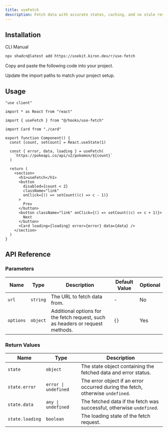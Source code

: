 ```yaml
---
title: useFetch
description: Fetch data with accurate states, caching, and no stale responses using useFetch.
---
```


<ComponentPreview name="use-fetch-demo" />

## Installation

<Tabs defaultValue="cli">

<TabsList>
  <TabsTrigger value="cli">CLI</TabsTrigger>
  <TabsTrigger value="manual">Manual</TabsTrigger>
</TabsList>

<TabsContent value="cli">

```bash
npx shadcn@latest add https://usekit.kiron.dev/r/use-fetch
```

</TabsContent>

<TabsContent value="manual">

<Steps>

<Step>Copy and paste the following code into your project.</Step>

<ComponentSource name="use-fetch" />

<Step>Update the import paths to match your project setup.</Step>

</Steps>

</TabsContent>

</Tabs>

## Usage

```tsx {5, 10, 12-14}
"use client"

import * as React from "react"

import { useFetch } from "@/hooks/use-fetch"

import Card from "./card"

export function Component() {
  const [count, setCount] = React.useState(1)

  const { error, data, loading } = useFetch(
    `https://pokeapi.co/api/v2/pokemon/${count}`
  )

  return (
    <section>
      <h1>useFetch</h1>
      <button
        disabled={count < 2}
        className="link"
        onClick={() => setCount((c) => c - 1)}
      >
        Prev
      </button>
      <button className="link" onClick={() => setCount((c) => c + 1)}>
        Next
      </button>
      <Card loading={loading} error={error} data={data} />
    </section>
  )
}
```

## API Reference

### Parameters

| Name      | Type     | Description                                                                   | Default Value | Optional |
| --------- | -------- | ----------------------------------------------------------------------------- | ------------- | -------- |
| `url`     | `string` | The URL to fetch data from.                                                   | -             | No       |
| `options` | `object` | Additional options for the fetch request, such as headers or request methods. | `{}`          | Yes      |

### Return Values

| Name            | Type                 | Description                                                                    |
| --------------- | -------------------- | ------------------------------------------------------------------------------ |
| `state`         | `object`             | The state object containing the fetched data and error status.                 |
| `state.error`   | `error \| undefined` | The error object if an error occurred during the fetch, otherwise `undefined`. |
| `state.data`    | `any \| undefined`   | The fetched data if the fetch was successful, otherwise `undefined`.           |
| `state.loading` | `boolean`            | The loading state of the fetch request.                                        |
